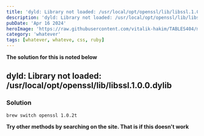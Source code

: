 ```yaml
---
title: 'dyld: Library not loaded: /usr/local/opt/openssl/lib/libssl.1.0.0.dylib'
description: 'dyld: Library not loaded: /usr/local/opt/openssl/lib/libssl.1.0.0.dylib'
pubDate: 'Apr 16 2024'
heroImage: 'https://raw.githubusercontent.com/vitalik-hakim/TABLES404/main/error_b/misc.png'
category: 'whatever'
tags: [whatever, whateve, css, ruby]
---
```


**The solution for this is noted below**

## dyld: Library not loaded: /usr/local/opt/openssl/lib/libssl.1.0.0.dylib

### Solution

```whatever
brew switch openssl 1.0.2t
```

**Try other methods by searching on the site. That is if this doesn't work**
